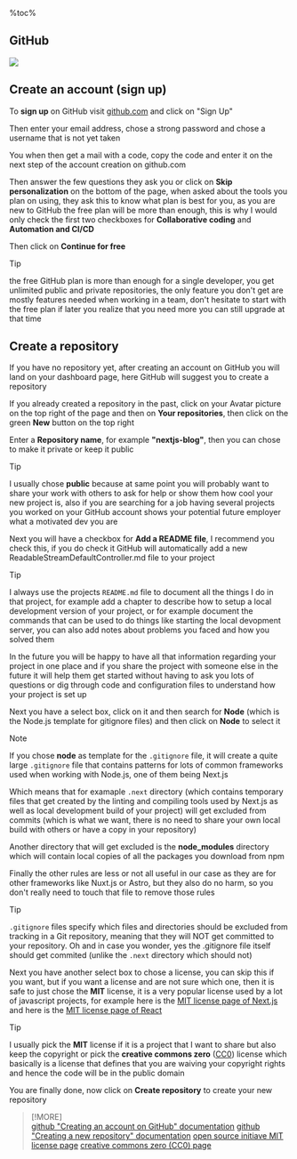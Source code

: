 %toc%

<article>

# GitHub

![](../../../../public/assets/images/app/web_development/posts/github/banner.png)

## Create an account (sign up)

To **sign up** on GitHub visit [github.com](https://github.com/) and click on "Sign Up"

Then enter your email address, chose a strong password and chose a username that is not yet taken

You when then get a mail with a code, copy the code and enter it on the next step of the account creation on github.com

Then answer the few questions they ask you or click on **Skip personalization** on the bottom of the page, when asked about the tools you plan on using, they ask this to know what plan is best for you, as you are new to GitHub the free plan will be more than enough, this is why I would only check the first two checkboxes for **Collaborative coding** and **Automation and CI/CD**

Then click on **Continue for free**

> [!TIP]  
> the free GitHub plan is more than enough for a single developer, you get unlimited public and private repositories, the only feature you don't get are mostly features needed when working in a team, don't hesitate to start with the free plan if later you realize that you need more you can still upgrade at that time

## Create a repository

If you have no repository yet, after creating an account on GitHub you will land on your dashboard page, here GitHub will suggest you to create a repository

If you already created a repository in the past, click on your Avatar picture on the top right of the page and then on **Your repositories**, then click on the green **New** button on the top right

Enter a **Repository name**, for example **"nextjs-blog"**, then you can chose to make it private or keep it public

> [!TIP]  
> I usually chose **public** because at same point you will probably want to share your work with others to ask for help or show them how cool your new project is, also if you are searching for a job having several projects you worked on your GitHub account shows your potential future employer what a motivated dev you are

Next you will have a checkbox for **Add a README file**, I recommend you check this, if you do check it GitHub will automatically add a new ReadableStreamDefaultController.md file to your project

> [!TIP]  
> I always use the projects `README.md` file to document all the things I do in that project, for example add a chapter to describe how to setup a local development version of your project, or for example document the commands that can be used to do things like starting the local devopment server, you can also add notes about problems you faced and how you solved them
>
> In the future you will be happy to have all that information regarding your project in one place and if you share the project with someone else in the future it will help them get started without having to ask you lots of questions or dig through code and configuration files to understand how your project is set up

Next you have a select box, click on it and then search for **Node** (which is the Node.js template for gitignore files) and then click on **Node** to select it

> [!NOTE]
> If you chose **node** as template for the `.gitignore` file, it will create a quite large `.gitignore` file that contains patterns for lots of common frameworks used when working with Node.js, one of them being Next.js
>
> Which means that for examaple `.next` directory (which contains temporary files that get created by the linting and compiling tools used by Next.js as well as local development build of your project) will get excluded from commits (which is what we want, there is no need to share your own local build with others or have a copy in your repository)
>
> Another directory that will get excluded is the **node_modules** directory which will contain local copies of all the packages you download from npm
>
> Finally the other rules are less or not all useful in our case as they are for other frameworks like Nuxt.js or Astro, but they also do no harm, so you don't really need to touch that file to remove those rules

> [!TIP]  
> `.gitignore` files specify which files and directories should be excluded from tracking in a Git repository, meaning that they will NOT get committed to your repository. Oh and in case you wonder, yes the .gitignore file itself should get commited (unlike the `.next` directory which should not)

Next you have another select box to chose a license, you can skip this if you want, but if you want a license and are not sure which one, then it is safe to just chose the **MIT** license, it is a very popular license used by a lot of javascript projects, for example here is the [MIT license page of Next.js](https://github.com/vercel/next.js/blob/canary/license.md) and here is the [MIT license page of React](https://github.com/facebook/react/blob/main/LICENSE)

> [!TIP]  
> I usually pick the **MIT** license if it is a project that I want to share but also keep the copyright or pick the **creative commons zero** ([CC0](https://creativecommons.org/public-domain/cc0/)) license which basically is a license that defines that you are waiving your copyright rights and hence the code will be in the public domain

You are finally done, now click on **Create repository** to create your new repository

> [!MORE]  
> [github "Creating an account on GitHub" documentation](https://docs.github.com/en/get-started/quickstart/creating-an-account-on-github)
> [github "Creating a new repository" documentation](https://docs.github.com/en/repositories/creating-and-managing-repositories/creating-a-new-repository)
> [open source initiave MIT license page](https://opensource.org/license/mit/)
> [creative commons zero (CC0) page](https://creativecommons.org/public-domain/cc0/)

</article>